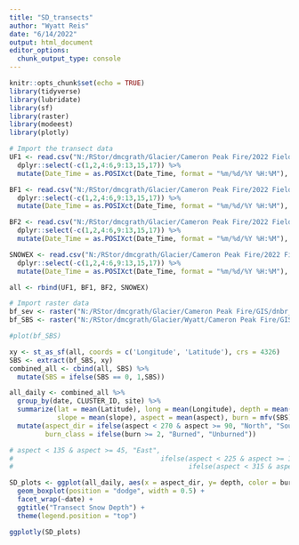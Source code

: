 ```yaml
---
title: "SD_transects"
author: "Wyatt Reis"
date: "6/14/2022"
output: html_document
editor_options: 
  chunk_output_type: console
---
```


```r
knitr::opts_chunk$set(echo = TRUE)
library(tidyverse)
library(lubridate)
library(sf)
library(raster)
library(modeest)
library(plotly)
```

```r
# Import the transect data
UF1 <- read.csv("N:/RStor/dmcgrath/Glacier/Cameron Peak Fire/2022 Field Season/Data Analysis/GIS/Distributed Snow/UF1_cluster_slope_aspect.csv") %>%
  dplyr::select(-c(1,2,4:6,9:13,15,17)) %>%
  mutate(Date_Time = as.POSIXct(Date_Time, format = "%m/%d/%Y %H:%M"), date = date(Date_Time), site = "UF1")

BF1 <- read.csv("N:/RStor/dmcgrath/Glacier/Cameron Peak Fire/2022 Field Season/Data Analysis/GIS/Distributed Snow/BF1_cluster_slope_aspect.csv") %>%
  dplyr::select(-c(1,2,4:6,9:13,15,17)) %>%
  mutate(Date_Time = as.POSIXct(Date_Time, format = "%m/%d/%Y %H:%M"), date = date(Date_Time), site = "BF1")

BF2 <- read.csv("N:/RStor/dmcgrath/Glacier/Cameron Peak Fire/2022 Field Season/Data Analysis/GIS/Distributed Snow/BF2_cluster_slope_aspect.csv") %>%
  dplyr::select(-c(1,2,4:6,9:13,15,17)) %>%
  mutate(Date_Time = as.POSIXct(Date_Time, format = "%m/%d/%Y %H:%M"), date = date(Date_Time), site = "BF2")

SNOWEX <- read.csv("N:/RStor/dmcgrath/Glacier/Cameron Peak Fire/2022 Field Season/Data Analysis/GIS/Distributed Snow/SnowEx_cluster_slope_aspect.csv") %>%
  dplyr::select(-c(1,2,4:6,9:13,15,17)) %>%
  mutate(Date_Time = as.POSIXct(Date_Time, format = "%m/%d/%Y %H:%M"), date = date(Date_Time), site = "SNOWEX")

all <- rbind(UF1, BF1, BF2, SNOWEX)
```

```r
# Import raster data 
bf_sev <- raster("N:/RStor/dmcgrath/Glacier/Cameron Peak Fire/GIS/dnbr_cameronpeak_scaled.tif")
bf_SBS <- raster("N:/RStor/dmcgrath/Glacier/Wyatt/Cameron Peak Fire/GIS/GIS Reference Files/CameronPeak_SBS_final.tif")

#plot(bf_SBS)
```

```r
xy <- st_as_sf(all, coords = c('Longitude', 'Latitude'), crs = 4326)
SBS <- extract(bf_SBS, xy)
combined_all <- cbind(all, SBS) %>%
  mutate(SBS = ifelse(SBS == 0, 1,SBS))
```

```r
all_daily <- combined_all %>%
  group_by(date, CLUSTER_ID, site) %>%
  summarize(lat = mean(Latitude), long = mean(Longitude), depth = mean(Depth),
            slope = mean(slope), aspect = mean(aspect), burn = mfv(SBS)) %>%
  mutate(aspect_dir = ifelse(aspect < 270 & aspect >= 90, "North", "South"),
         burn_class = ifelse(burn >= 2, "Burned", "Unburned"))

# aspect < 135 & aspect >= 45, "East",
#                                     ifelse(aspect < 225 & aspect >= 135, "South",
#                                            ifelse(aspect < 315 & aspect >= 225, "West", "North"
```

```r
SD_plots <- ggplot(all_daily, aes(x = aspect_dir, y= depth, color = burn_class)) +
  geom_boxplot(position = "dodge", width = 0.5) + 
  facet_wrap(~date) + 
  ggtitle("Transect Snow Depth") + 
  theme(legend.position = "top")

ggplotly(SD_plots)

```



